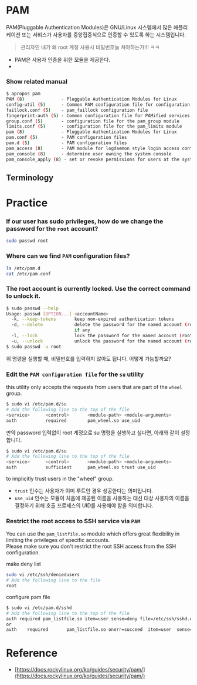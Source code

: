 # PAM
PAM(Pluggable Authentication Modules)은 GNU/Linux 시스템에서 많은 애플리케이션 또는 서비스가 사용자를 중앙집중식으로 인증할 수 있도록 하는 시스템입니다.   
> 관리자인 내가 왜 root 계정 사용시 비밀번호늘 쳐야하는가!!! ㅋㅋ
- PAM은 사용자 인증을 위한 모듈을 제공한다.
- 
### Show related manual
```bash
$ apropos pam
PAM (8)              - Pluggable Authentication Modules for Linux
config-util (5)      - Common PAM configuration file for configuration utilities
faillock.conf (5)    - pam_faillock configuration file
fingerprint-auth (5) - Common configuration file for PAMified services
group.conf (5)       - configuration file for the pam_group module
limits.conf (5)      - configuration file for the pam_limits module
pam (8)              - Pluggable Authentication Modules for Linux
pam.conf (5)         - PAM configuration files
pam.d (5)            - PAM configuration files
pam_access (8)       - PAM module for logdaemon style login access control
pam_console (8)      - determine user owning the system console
pam_console_apply (8) - set or revoke permissions for users at the system console
```




## Terminology


# Practice
### If our user has sudo privileges, how do we change the password for the `root` account?
```bash
sudo passwd root
```

### Where can we find `PAM` configuration files?
```bash
ls /etc/pam.d
cat /etc/pam.conf
```

### The root account is currently locked. Use the correct command to unlock it.
```bash
$ sudo passwd --help
Usage: passwd [OPTION...] <accountName>
  -k, --keep-tokens       keep non-expired authentication tokens
  -d, --delete            delete the password for the named account (root only); also removes password lock
                          if any
  -l, --lock              lock the password for the named account (root only)
  -u, --unlock            unlock the password for the named account (root only)
$ sudo passwd -u root
```
위 명령을 실행할 때, 비밀번호를 입력하지 않아도 됩니다. 어떻게 가능할까요?

### Edit the `PAM configuration file` for the `su` utility 
this utility only accepts the requests from users that are part of the `wheel` group.
```bash
$ sudo vi /etc/pam.d/su
# Add the following line to the top of the file
<service>      <control>       <module-path> <module-arguments>
auth           required        pam_wheel.so use_uid
```
만약 password 입력없이 root 계정으로 su 명령을 실행하고 싶다면, 아래와 같이 설정합니다.
```bash
$ sudo vi /etc/pam.d/su
# Add the following line to the top of the file
<service>      <control>       <module-path> <module-arguments>
auth           sufficient      pam_wheel.so trust use_uid
```
to implicitly trust users in the "wheel" group.
- `trust` 인수는 사용자가 이미 루트인 경우 성공한다는 의미입니다. 
- `use_uid` 인수는 모듈이 처음에 제공된 이름을 사용하는 대신 대상 사용자의 이름을 결정하기 위해 호출 프로세스의 UID를 사용해야 함을 의미합니다.

### Restrict the root access to SSH service via `PAM`
You can use the `pam_listfile.so` module which offers great flexibility in limiting the privileges of specific accounts.   
Please make sure you don't restrict the root SSH access from the SSH configuration.

make deny list
```bash
sudo vi /etc/ssh/deniedusers
# Add the following line to the file
root
```

configure pam file
```bash
$ sudo vi /etc/pam.d/sshd
# Add the following line to the top of the file
auth required pam_listfile.so item=user sense=deny file=/etc/ssh/sshd.deny onerr=succeed
or 
auth    required       pam_listfile.so onerr=succeed  item=user  sense=deny  file=/etc/ssh/deniedusers
```


# Reference
- [https://docs.rockylinux.org/ko/guides/security/pam/](https://docs.rockylinux.org/ko/guides/security/pam/)